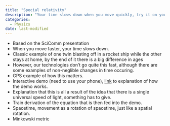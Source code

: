 ```yaml
---
title: "Special relativity"
description: "Your time slows down when you move quickly, try it on your phone!"
categories:
  - Physics
date: last-modified
---
```


- Based on the SciComm presentation
- When you move faster, your time slows down. 
- Classic example of one twin blasting off in a rocket ship while the other stays at home, by the end of it there is a big difference in ages
- However, our technologies don't go quite this fast, although there are some examples of non-neglible changes in time occuring.
- GPS example of how this matters. 
- Interactive demo (need to use your phone), [link](relativity_demo.qmd) to explanation of how the demo works. 
- Explanation that this is all a result of the idea that there is a single universal speed of light, something has to give. 
- Train derivation of the equation that is then fed into the demo.
- Spacetime, movement as a rotation of spacetime, just like a spatial rotation. 
- Minkowski metric




